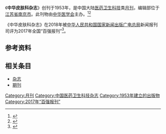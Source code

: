 {{Infobox journal
| title         = 中华皮肤科杂志
| former_name   =
| frequency     = 月刊
| country       = [[中国大陆|中国大陆]]
| publisher     = [[中华医学会|中华医学会]]
| language =
| native_title =
| abbreviation =N/A
| impact        = 
| history =1953年起至今
| ISSN = 0412-4030
| CN            = 32-1138/R
| CODEN = CHFTAJ
| website       = http://www.pifukezazhi.com/
}}
《'''中华皮肤科杂志'''》创刊于1953年，是中国大陆[[医药卫生科技|医药卫生科技]]类[[杂志#出版|月刊]]，编辑部位于[[江苏省|江苏省]][[南京市|南京市]]。此刊物由[[中华医学会|中华医学会]]主办。<ref name="知网1">{{Cite web|title=中华皮肤科杂志|url=https://navi.cnki.net/knavi/JournalDetail?pcode=CJFD&pykm=ZHPF|accessdate=2021-02-02|work=navi.cnki.net|publisher=[[中国知网|中国知网]]}}</ref><ref name="维普1">{{Cite web|title=中华皮肤科杂志 - 维普中文期刊|url=http://www.cqvip.com/qikan/Detail.aspx?gch=90109X|accessdate=2021-02-02|author=|date=|format=|publisher=[[维普|维普]]|language=}}</ref>

《中华皮肤科杂志》在2018年被[[中华人民共和国国家新闻出版广电总局|中华人民共和国国家新闻出版广电总局]]新闻报刊司评为2017年全国“百强报刊”<ref>{{Cite web|title=2017年全国“百强报刊”推荐名单开始公示|url=http://www.ce.cn/culture/gd/201801/16/t20180116_27756145.shtml|accessdate=2021-02-10|author=赵新乐（中国新闻出版广电报）|date=2018-01-16|format=|work=www.ce.cn|publisher=[[中国经济网|中国经济网]]|language=|archive-date=2020-11-05|archive-url=https://web.archive.org/web/20201105014543/http://www.ce.cn/culture/gd/201801/16/t20180116_27756145.shtml|dead-url=no}}</ref>。
== 参考资料 ==
{{reflist|2}}

== 相关条目 ==

* [[杂志|杂志]]
* [[期刊|期刊]]

{{pub-stub}}
{{全国百强报刊|2017}}

[[Category:月刊|Category:月刊]]
[[Category:中国医药卫生科技杂志|Category:中国医药卫生科技杂志]]
[[Category:1953年建立的出版物|Category:1953年建立的出版物]]
[[Category:2017年“百强报刊”|Category:2017年“百强报刊”]]